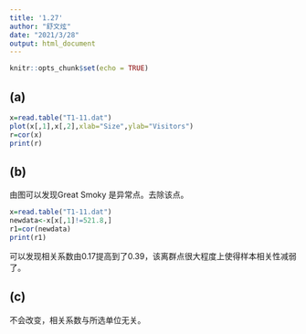 ```yaml
---
title: '1.27'
author: "舒文炫"
date: "2021/3/28"
output: html_document
---
```


```r
knitr::opts_chunk$set(echo = TRUE)
```

## (a)

```r
x=read.table("T1-11.dat")
plot(x[,1],x[,2],xlab="Size",ylab="Visitors")
r=cor(x)
print(r)
```
## (b)

由图可以发现Great Smoky 是异常点。去除该点。
```r
x=read.table("T1-11.dat")
newdata<-x[x[,1]!=521.8,]
r1=cor(newdata)
print(r1)
```

可以发现相关系数由0.17提高到了0.39，该离群点很大程度上使得样本相关性减弱了。

## (c)

不会改变，相关系数与所选单位无关。